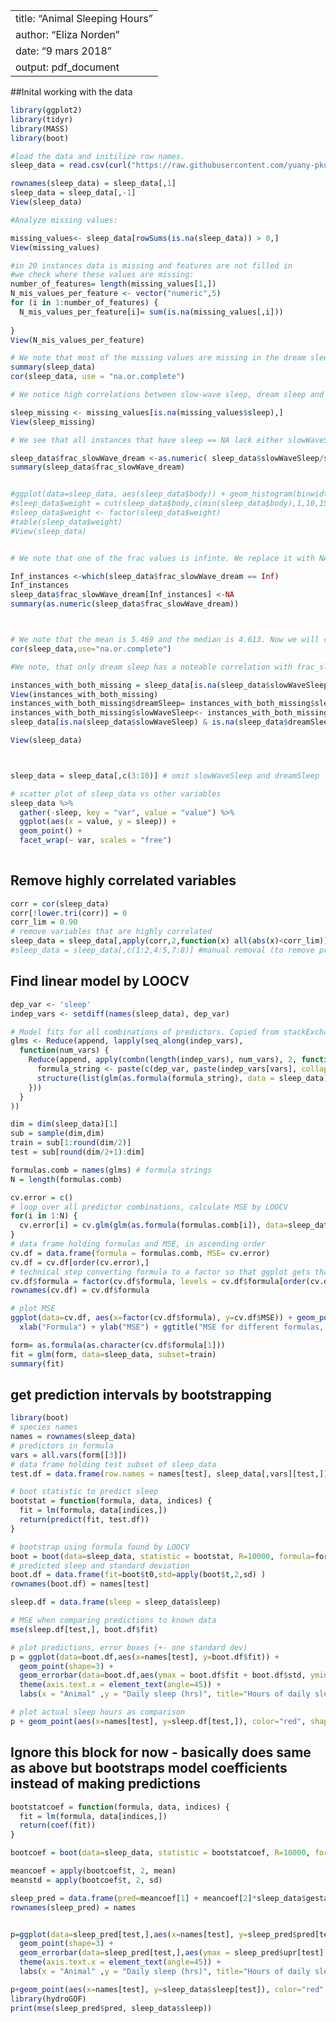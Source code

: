 
---
title: "Animal Sleeping Hours"
author: "Eliza Norden"
date: "9 mars 2018"
output: pdf_document
---
##Inital working with the data
```r
library(ggplot2)
library(tidyr)
library(MASS)
library(boot)

#load the data and initilize row names.
sleep_data = read.csv(curl("https://raw.githubusercontent.com/yuany-pku/data/master/sleep1.csv"))

rownames(sleep_data) = sleep_data[,1]
sleep_data = sleep_data[,-1]
View(sleep_data)

#Analyze missing values: 

missing_values<- sleep_data[rowSums(is.na(sleep_data)) > 0,]
View(missing_values)

#in 20 instances data is missing and features are not filled in 
#we check where these values are missing:
number_of_features= length(missing_values[1,])
N_mis_values_per_feature <- vector("numeric",5)
for (i in 1:number_of_features) {
  N_mis_values_per_feature[i]= sum(is.na(missing_values[,i]))
  
}
View(N_mis_values_per_feature)

# We note that most of the missing values are missing in the dream sleep(14) and slow wave sleep (12) variables. Apart from that there is 4 NA's in sleep, danger and life. Now techniques will be examined to deal impute these missing values. For this we will first examine the dataset a bit closer.
summary(sleep_data)
cor(sleep_data, use = "na.or.complete")

# We notice high correlations between slow-wave sleep, dream sleep and sleep (Naturally as sleep is the sum of the other two). Furthermore body and brain weight seem to be highly correlated (0.96) as well as predation and danger (0.92). The maximum life span exhibits correlations > 0.5 with brain weight and gestation time. # We will now try to impute missing values and start with the sleep values:

sleep_missing <- missing_values[is.na(missing_values$sleep),]
View(sleep_missing)

# We see that all instances that have sleep == NA lack either slowWaveSleep or DreamSleep. This makes sense, because it is the sum of the other two. Hence we will first try to impute the other two. For this, we first create two new columns:

sleep_data$frac_slowWave_dream <-as.numeric( sleep_data$slowWaveSleep/sleep_data$dreamSleep)
summary(sleep_data$frac_slowWave_dream)


#ggplot(data=sleep_data, aes(sleep_data$body)) + geom_histogram(binwidth = 100) 
#sleep_data$weight = cut(sleep_data$body,c(min(sleep_data$body),1,10,150,max(sleep_data$body)), labels = #c("Light","Normal","heavy","huge"))
#sleep_data$weight <- factor(sleep_data$weight)
#table(sleep_data$weight)
#View(sleep_data)


# We note that one of the frac values is infinte. We replace it with NA and use the summary function again. 

Inf_instances <-which(sleep_data$frac_slowWave_dream == Inf)
Inf_instances
sleep_data$frac_slowWave_dream[Inf_instances] <-NA
summary(as.numeric(sleep_data$frac_slowWave_dream)) 



# We note that the mean is 5.469 and the median is 4.613. Now we will check if we can find correlations between the variables:
cor(sleep_data,use="na.or.complete")

#We note, that only dream sleep has a noteable correlation with frac_slowWave_dream. We use the expected value (5.496) to predict the dream and slow sleep from the sleep value for instances for which this is possible. 

instances_with_both_missing = sleep_data[is.na(sleep_data$slowWaveSleep) & is.na(sleep_data$dreamSleep) & !is.na(sleep_data$sleep),]
View(instances_with_both_missing)
instances_with_both_missing$dreamSleep= instances_with_both_missing$sleep/(1+5.469)
instances_with_both_missing$slowWaveSleep<- instances_with_both_missing$sleep - instances_with_both_missing$dreamSleep
sleep_data[is.na(sleep_data$slowWaveSleep) & is.na(sleep_data$dreamSleep) & !is.na(sleep_data$sleep),] = instances_with_both_missing

View(sleep_data)



sleep_data = sleep_data[,c(3:10)] # omit slowWaveSleep and dreamSleep

# scatter plot of sleep_data vs other variables
sleep_data %>%
  gather(-sleep, key = "var", value = "value") %>% 
  ggplot(aes(x = value, y = sleep)) +
  geom_point() +
  facet_wrap(~ var, scales = "free") 
  

```
  

## Remove highly correlated variables
``` r
corr = cor(sleep_data)
corr[!lower.tri(corr)] = 0 
corr_lim = 0.90
# remove variables that are highly correlated
sleep_data = sleep_data[,apply(corr,2,function(x) all(abs(x)<corr_lim))]
#sleep_data = sleep_data[,c(1:2,4:5,7:8)] #manual removal (to remove predation instead of danger)
```


## Find linear model by LOOCV
``` r

dep_var <- 'sleep'
indep_vars <- setdiff(names(sleep_data), dep_var)

# Model fits for all combinations of predictors. Copied from stackExchange. 
glms <- Reduce(append, lapply(seq_along(indep_vars),
  function(num_vars) {
    Reduce(append, apply(combn(length(indep_vars), num_vars), 2, function(vars) {
      formula_string <- paste(c(dep_var, paste(indep_vars[vars], collapse = "+")), collapse = '~')
      structure(list(glm(as.formula(formula_string), data = sleep_data)), .Names = formula_string)
    }))
  }
))

dim = dim(sleep_data)[1]
sub = sample(dim,dim)
train = sub[1:round(dim/2)]
test = sub[round(dim/2+1):dim]

formulas.comb = names(glms) # formula strings
N = length(formulas.comb)

cv.error = c()
# loop over all predictor combinations, calculate MSE by LOOCV
for(i in 1:N) {
  cv.error[i] = cv.glm(glm(as.formula(formulas.comb[i]), data=sleep_data[train,]), data=sleep_data[train,])$delta[1]
}
# data frame holding formulas and MSE, in ascending order
cv.df = data.frame(formula = formulas.comb, MSE= cv.error)
cv.df = cv.df[order(cv.error),]
# technical step converting formula to a factor so that ggplot gets that it should plot in order
cv.df$formula = factor(cv.df$formula, levels = cv.df$formula[order(cv.df$MSE)])
rownames(cv.df) = cv.df$formula

# plot MSE 
ggplot(data=cv.df, aes(x=factor(cv.df$formula), y=cv.df$MSE)) + geom_point() + theme(axis.text.x = element_text(angle=90)) + 
  xlab("Formula") + ylab("MSE") + ggtitle("MSE for different formulas, calculated with LOOCV")   #theme(axis.text.x=element_blank())

form= as.formula(as.character(cv.df$formula[1]))
fit = glm(form, data=sleep_data, subset=train)
summary(fit)
```



## get prediction intervals by bootstrapping
``` r
library(boot)
# species names
names = rownames(sleep_data)
# predictors in formula
vars = all.vars(form[[3]])
# data frame holding test subset of sleep_data
test.df = data.frame(row.names = names[test], sleep_data[,vars][test,])

# boot statistic to predict sleep
bootstat = function(formula, data, indices) {
  fit = lm(formula, data[indices,])
  return(predict(fit, test.df))
}

# bootstrap using formula found by LOOCV
boot = boot(data=sleep_data, statistic = bootstat, R=10000, formula=form)
# predicted sleep and standard deviation
boot.df = data.frame(fit=boot$t0,std=apply(boot$t,2,sd) )
rownames(boot.df) = names[test]

sleep.df = data.frame(sleep = sleep_data$sleep)

# MSE when comparing predictions to known data
mse(sleep.df[test,], boot.df$fit)

# plot predictions, error boxes (+- one standard dev)
p = ggplot(data=boot.df,aes(x=names[test], y=boot.df$fit)) +
  geom_point(shape=3) +
  geom_errorbar(data=boot.df,aes(ymax = boot.df$fit + boot.df$std, ymin = boot.df$fit - boot.df$std)) +
  theme(axis.text.x = element_text(angle=45)) +
  labs(x = "Animal" ,y = "Daily sleep (hrs)", title="Hours of daily sleep predicted by bootstrap") 

# plot actual sleep hours as comparison
p + geom_point(aes(x=names[test], y=sleep.df[test,]), color="red", shape=2)


```
## Ignore this block for now - basically does same as above but bootstraps model coefficients instead of making predictions
``` r

bootstatcoef = function(formula, data, indices) {
  fit = lm(formula, data[indices,])
  return(coef(fit))
}

bootcoef = boot(data=sleep_data, statistic = bootstatcoef, R=10000, formula=form)

meancoef = apply(bootcoef$t, 2, mean)
meanstd = apply(bootcoef$t, 2, sd)

sleep_pred = data.frame(pred=meancoef[1] + meancoef[2]*sleep_data$gestation + meancoef[3]*sleep_data$danger, lwr = (meancoef[1]-meanstd[1]) + (meancoef[2]-meanstd[2])*sleep_data$gestation + (meancoef[3]-meanstd[3])*sleep_data$danger, upr  = (meancoef[1]+meanstd[1]) + (meancoef[2]+meanstd[2])*sleep_data$gestation + (meancoef[3]+meanstd[3])*sleep_data$danger )
rownames(sleep_pred) = names


p=ggplot(data=sleep_pred[test,],aes(x=names[test], y=sleep_pred$pred[test])) +
  geom_point(shape=3) +
  geom_errorbar(data=sleep_pred[test,],aes(ymax = sleep_pred$upr[test], ymin = sleep_pred$lwr[test])) +
  theme(axis.text.x = element_text(angle=45)) +
  labs(x = "Animal" ,y = "Daily sleep (hrs)", title="Hours of daily sleep predicted by bootstrap") 

p+geom_point(aes(x=names[test], y=sleep_data$sleep[test]), color="red", shape=2)
library(hydroGOF)
print(mse(sleep_pred$pred, sleep_data$sleep))
```